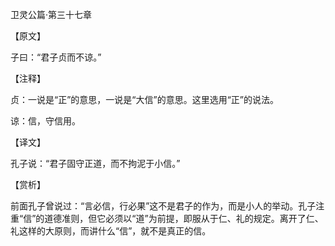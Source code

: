 

卫灵公篇·第三十七章

【原文】

子曰：“君子贞而不谅。”

【注释】

贞：一说是“正”的意思，一说是“大信”的意思。这里选用“正”的说法。

谅：信，守信用。

【译文】

孔子说：“君子固守正道，而不拘泥于小信。”

【赏析】

前面孔子曾说过：“言必信，行必果”这不是君子的作为，而是小人的举动。孔子注重“信”的道德准则，但它必须以“道”为前提，即服从于仁、礼的规定。离开了仁、礼这样的大原则，而讲什么“信”，就不是真正的信。

